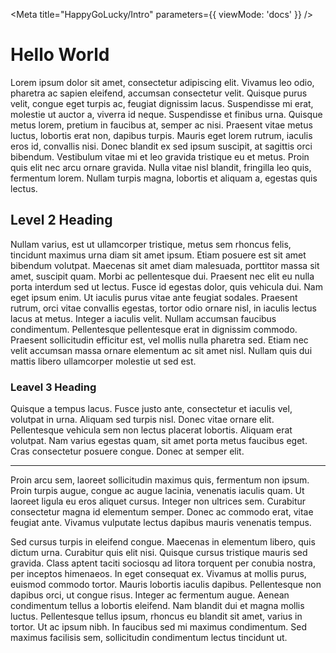 
<Meta
	title="HappyGoLucky/Intro"
	parameters={{ viewMode: 'docs' }}
/>

# Hello World

Lorem ipsum dolor sit amet, consectetur adipiscing elit. Vivamus leo odio, pharetra ac sapien eleifend, accumsan consectetur velit. Quisque purus velit, congue eget turpis ac, feugiat dignissim lacus. Suspendisse mi erat, molestie ut auctor a, viverra id neque. Suspendisse et finibus urna. Quisque metus lorem, pretium in faucibus at, semper ac nisi. Praesent vitae metus luctus, lobortis erat non, dapibus turpis. Mauris eget lorem rutrum, iaculis eros id, convallis nisi. Donec blandit ex sed ipsum suscipit, at sagittis orci bibendum. Vestibulum vitae mi et leo gravida tristique eu et metus. Proin quis elit nec arcu ornare gravida. Nulla vitae nisl blandit, fringilla leo quis, fermentum lorem. Nullam turpis magna, lobortis et aliquam a, egestas quis lectus.

## Level 2 Heading

Nullam varius, est ut ullamcorper tristique, metus sem rhoncus felis, tincidunt maximus urna diam sit amet ipsum. Etiam posuere est sit amet bibendum volutpat. Maecenas sit amet diam malesuada, porttitor massa sit amet, suscipit quam. Morbi ac pellentesque dui. Praesent nec elit eu nulla porta interdum sed ut lectus. Fusce id egestas dolor, quis vehicula dui. Nam eget ipsum enim. Ut iaculis purus vitae ante feugiat sodales. Praesent rutrum, orci vitae convallis egestas, tortor odio ornare nisl, in iaculis lectus lacus at metus. Integer a iaculis velit. Nullam accumsan faucibus condimentum. Pellentesque pellentesque erat in dignissim commodo. Praesent sollicitudin efficitur est, vel mollis nulla pharetra sed. Etiam nec velit accumsan massa ornare elementum ac sit amet nisl. Nullam quis dui mattis libero ullamcorper molestie ut sed est.

### Leavel 3 Heading

Quisque a tempus lacus. Fusce justo ante, consectetur et iaculis vel, volutpat in urna. Aliquam sed turpis nisl. Donec vitae ornare elit. Pellentesque vehicula sem non lectus placerat lobortis. Aliquam erat volutpat. Nam varius egestas quam, sit amet porta metus faucibus eget. Cras consectetur posuere congue. Donec at semper elit.

---
Proin arcu sem, laoreet sollicitudin maximus quis, fermentum non ipsum. Proin turpis augue, congue ac augue lacinia, venenatis iaculis quam. Ut laoreet ligula eu eros aliquet cursus. Integer non ultrices sem. Curabitur consectetur magna id elementum semper. Donec ac commodo erat, vitae feugiat ante. Vivamus vulputate lectus dapibus mauris venenatis tempus.

Sed cursus turpis in eleifend congue. Maecenas in elementum libero, quis dictum urna. Curabitur quis elit nisi. Quisque cursus tristique mauris sed gravida. Class aptent taciti sociosqu ad litora torquent per conubia nostra, per inceptos himenaeos. In eget consequat ex. Vivamus at mollis purus, euismod commodo tortor. Mauris lobortis iaculis dapibus. Pellentesque non dapibus orci, ut congue risus. Integer ac fermentum augue. Aenean condimentum tellus a lobortis eleifend. Nam blandit dui et magna mollis luctus. Pellentesque tellus ipsum, rhoncus eu blandit sit amet, varius in tortor. Ut ac ipsum nibh. In faucibus sed mi maximus condimentum. Sed maximus facilisis sem, sollicitudin condimentum lectus tincidunt ut.


